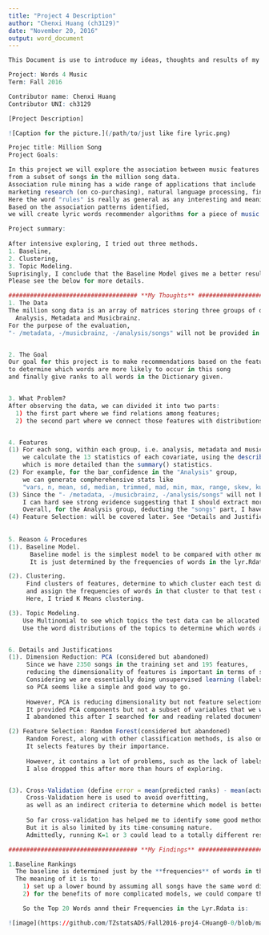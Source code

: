 ---
title: "Project 4 Description"
author: "Chenxi Huang (ch3129)"
date: "November 20, 2016"
output: word_document
---

```{r setup, include=FALSE}
This Document is use to introduce my ideas, thoughts and results of my project 4.
```

```{r}
Project: Words 4 Music
Term: Fall 2016

Contributor name: Chenxi Huang
Contributor UNI: ch3129
```

```{r}
[Project Description]

![Caption for the picture.](/path/to/just like fire lyric.png)

Projec title: Million Song
Project Goals: 

In this project we will explore the association between music features and lyrics words,
from a subset of songs in the million song data. 
Association rule mining has a wide range of applications that include 
marketing research (on co-purchasing), natural language processing, finance, public health and etc. 
Here the word "rules" is really as general as any interesting and meaningful patterns. 
Based on the association patterns identified, 
we will create lyric words recommender algorithms for a piece of music (using its music features).

```

```{r}
Project summary: 
  
After intensive exploring, I tried out three methods. 
1. Baseline, 
2. Clustering,
3. Topic Modeling. 
Suprisingly, I conclude that the Baseline Model gives me a better results using Cross Validation. 
Please see the below for more details.
```


```{r}
#################################### **My Thoughts** ####################################
1. The Data
The million song data is an array of matrices storing three groups of data: 
  Analysis, Metadata and Musicbrainz.
For the purpose of the evaluation, 
"- /metadata, -/musicbrainz, -/analysis/songs" will not be provided in the test data. 


2. The Goal
Our goal for this project is to make recommendations based on the features provided for each song, 
to determine which words are more likely to occur in this song 
and finally give ranks to all words in the Dictionary given. 


3. What Problem?
After observing the data, we can divided it into two parts: 
  1) the first part where we find relations among features; 
  2) the second part where we connect those features with distributions of words in lyr.data.


4. Features
(1) For each song, within each group, i.e. analysis, metadata and musicbrainz, 
    we calculate the 13 statistics of each covariate, using the describe() in {Psych} package, 
    which is more detailed than the summary() statistics. 
(2) For example, for the bar_confidence in the "Analysis" group, 
    we can generate compherehensive stats like
    "vars, n, mean, sd, median, trimmed, mad, min, max, range, skew, kurtosis, se".
(3) Since the "- /metadata, -/musicbrainz, -/analysis/songs" will not be provided in the test data, 
    I can hard see strong evidence suggesting that I should extract more than 13 subfeatures for each feature. 
    Overall, for the Analysis group, deducting the "songs" part, I have generated 13 * (16-1) = 195 features.
(4) Feature Selection: will be covered later. See *Details and Justifications*
  
  
5. Reason & Procedures
(1). Baseline Model. 
      Baseline model is the simplest model to be compared with other more complex models. 
      It is just determined by the frequencies of words in the lyr.Rdata file.

(2). Clustering.
     Find clusters of features, determine to which cluster each test data belongs, 
     and assign the frequencies of words in that cluster to that test data. 
     Here, I tried K Means clustering. 

(3). Topic Modeling. 
    Use Multinomial to see which topics the test data can be allocated to and their weights. 
    Use the word distributions of the topics to determine which words are more prone to occur in the test set. 


6. Details and Justifications
(1). Dimension Reduction: PCA (considered but abandoned)
     Since we have 2350 songs in the training set and 195 features, 
     reducing the dimensionality of features is important in terms of shying from overfitting. 
     Considering we are essentially doing unsupervised learning (labels of songs are noncomparable), 
     so PCA seems like a simple and good way to go. 
     
     However, PCA is reducing dimensionality but not feature selections. 
     It provided PCA components but not a subset of variables that we would like to have. 
     I abandoned this after I searched for and reading related documents for 2+ hours.

(2) Feature Selection: Random Forest(considered but abandoned)
     Random Forest, along with other classification methods, is also one of my top choices to go. 
     It selects features by their importance. 
     
     However, it contains a lot of problems, such as the lack of labels and the different scales of my features. 
     I also dropped this after more than hours of exploring. 


(3). Cross-Validation (define error = mean(predicted ranks) - mean(actual ranks in the test data))
     Cross-Validation here is used to avoid overfitting, 
     as well as an indirect criteria to determine which model is better.
     
     So far cross-validation has helped me to identify some good methods. 
     But it is also limited by its time-consuming nature. 
     Admittedly, running K=1 or 3 could lead to a totally different results as K=5.

```


```{r}
#################################### **My Findings** ####################################

1.Baseline Rankings
  The baseline is determined just by the **frequencies** of words in the *lyr.Rdata*. 
  The meaning of it is to:
    1) set up a lower bound by assuming all songs have the same word distributions, regardless of the music features;
    2) for the benefits of more complicated models, we could compare them with the baseline for future improvement.

    So the Top 20 Words annd their Frequencies in the Lyr.Rdata is:

![image](https://github.com/TZstatsADS/Fall2016-proj4-CHuang0-0/blob/master/figs/fig1.png)

```

